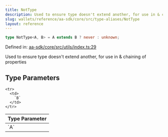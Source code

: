```yaml
---
title: NotType
description: Used to ensure type doesn't extend another, for use in & chaining of properties
slug: wallets/reference/aa-sdk/core/src/type-aliases/NotType
layout: reference
---
```


```ts
type NotType<A, B> = A extends B ? never : unknown;
```

Defined in: [aa-sdk/core/src/utils/index.ts:29](https://github.com/alchemyplatform/aa-sdk/blob/da19afd63b0ba06a4de95b0d2d7871f64d546304/aa-sdk/core/src/utils/index.ts#L29)

Used to ensure type doesn't extend another, for use in & chaining of properties

## Type Parameters

<table>
  <thead>
    <tr>
      <th align="left">Type Parameter</th>
    </tr>
  </thead>

  <tbody>
    <tr>
      <td>
        `A`
      </td>
    </tr>

    <tr>
      <td>
        `B`
      </td>
    </tr>

  </tbody>
</table>
